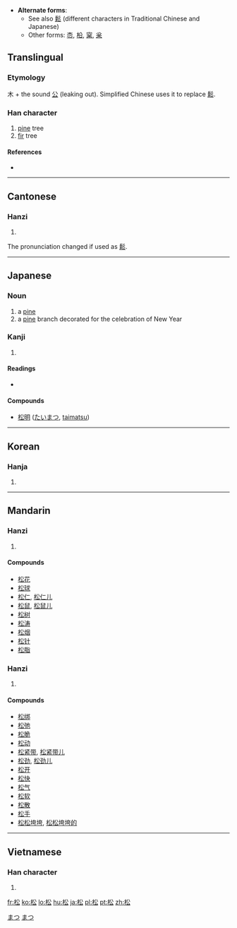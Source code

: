 * '''Alternate forms''':
** See also [[鬆]] (different characters in Traditional Chinese and Japanese)
** Other forms: [[枩]], [[柗]], [[梥]], [[枀]]
==Translingual==

===Etymology===
木 + the sound [[公]] (leaking out). Simplified Chinese uses it to replace [[鬆]].

===Han character===
{{Han char|rn=75|rad=木|as=04|sn=8|four=4893<sub>2</sub>|canj=木金戈 (DCI)}}

# [[pine]] tree
# [[fir]] tree

====References====
* {{Han ref|kx=0514.110|dkj=14516|dj=0901.140|hdz=21173.050|uh=677E|ud=26494|bh=AA51|bd=43601}}

----

==Cantonese==

===Hanzi===
{{yue-hanzi|jyut=|y=chung4|tra=鬆}}

# {{defn|Cantonese|sort=木04}}

The pronunciation changed if used as [[鬆]].

----

==Japanese==

===Noun===
{{ja-noun|k|hira=まつ|rom=matsu}}

# a [[pine]]
# a [[pine]] branch decorated for the celebration of New Year

===Kanji===
{{ja-kanji|grade=4|rs=木04}}

# {{defn|Japanese|sort=木04}}

====Readings====
* {{ja-readings|on=[[しょう]] (shō)|kun=[[まつ]] (matsu)}}

====Compounds====
* [[松明]] ([[たいまつ]], [[taimatsu]])

[[Category:1000 Japanese basic words|まつ]]
[[Category:ja:Trees|まつ]]

----

==Korean==

===Hanja===
{{ko-hanja|hangeul=송|eumhun=|rv=song|mr=song|y=song}}

# {{defn|Korean|sort=木04}}

----

==Mandarin==

===Hanzi===
{{cmn-hanzi|tra=松|pin=[[sōng]] ([[song1]])|wg=sung<sup>1</sup>}}

# {{defn|Mandarin|sort=木04}}

====Compounds====
* [[松花]]
* [[松球]]
* [[松仁]], [[松仁儿]]
* [[松鼠]], [[松鼠儿]]
* [[松树]]
* [[松涛]]
* [[松烟]]
* [[松针]]
* [[松脂]]

===Hanzi===
{{cmn-hanzi|tra=鬆|pin=[[sōng]] ([[song1]])|wg=sung<sup>1</sup>}}

# {{defn|Mandarin|sort=木04}}

====Compounds====
* [[松绑]]
* [[松弛]]
* [[松脆]]
* [[松动]]
* [[松紧带]], [[松紧带儿]]
* [[松劲]], [[松劲儿]]
* [[松开]]
* [[松快]]
* [[松气]]
* [[松软]]
* [[松散]]
* [[松手]]
* [[松松垮垮]], [[松松垮垮的]]

----

==Vietnamese==

===Han character===
{{vi-hantu|[[tùng]], [[thông]], [[tòng]]|rs=木04}}

# {{defn|Vietnamese|sort=木04}}

[[fr:松]]
[[ko:松]]
[[lo:松]]
[[hu:松]]
[[ja:松]]
[[pl:松]]
[[pt:松]]
[[zh:松]]